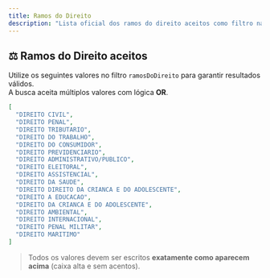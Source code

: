 ```yaml
---
title: Ramos do Direito
description: "Lista oficial dos ramos do direito aceitos como filtro na API Predictus."
---
```


## ⚖️ Ramos do Direito aceitos

Utilize os seguintes valores no filtro `ramosDoDireito` para garantir resultados válidos.  
A busca aceita múltiplos valores com lógica **OR**.

```json
[
  "DIREITO CIVIL",
  "DIREITO PENAL",
  "DIREITO TRIBUTARIO",
  "DIREITO DO TRABALHO",
  "DIREITO DO CONSUMIDOR",
  "DIREITO PREVIDENCIARIO",
  "DIREITO ADMINISTRATIVO/PUBLICO",
  "DIREITO ELEITORAL",
  "DIREITO ASSISTENCIAL",
  "DIREITO DA SAUDE",
  "DIREITO DIREITO DA CRIANCA E DO ADOLESCENTE",
  "DIREITO A EDUCACAO",
  "DIREITO DA CRIANCA E DO ADOLESCENTE",
  "DIREITO AMBIENTAL",
  "DIREITO INTERNACIONAL",
  "DIREITO PENAL MILITAR",
  "DIREITO MARITIMO"
]
```

> Todos os valores devem ser escritos **exatamente como aparecem acima** (caixa alta e sem acentos).
